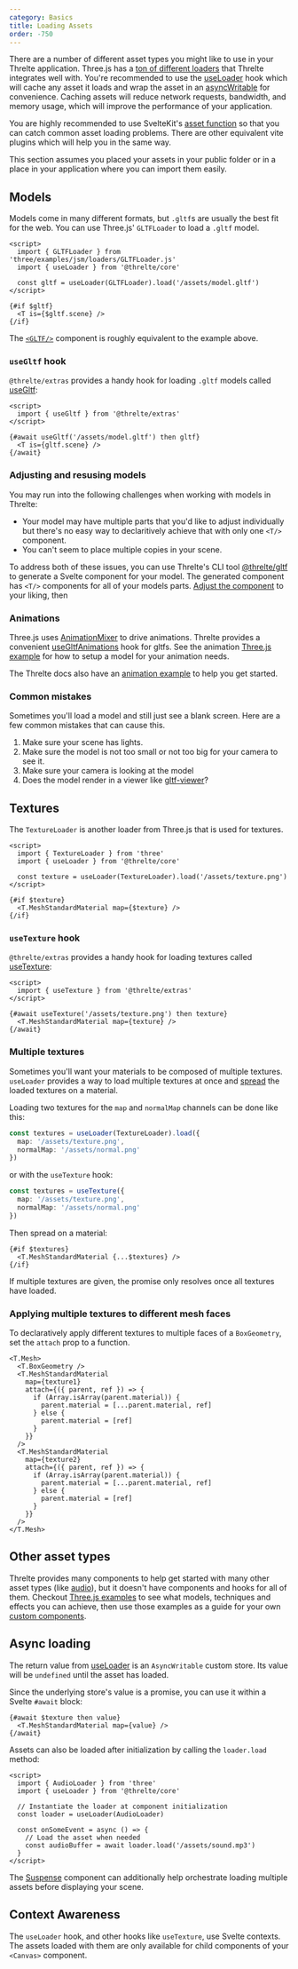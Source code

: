 ```yaml
---
category: Basics
title: Loading Assets
order: -750
---
```


There are a number of different asset types you might like to use in your
Threlte application. Three.js has a [ton of different
loaders](https://threejs.org/docs/index.html?q=loader) that Threlte integrates
well with. You're recommended to use the
[useLoader](/docs/reference/core/use-loader) hook which will cache any asset it
loads and wrap the asset in an
[asyncWritable](/docs/reference/core/utilities#asyncwritable) for convenience.
Caching assets will reduce network requests, bandwidth, and memory usage, which
will improve the performance of your application.

You are highly recommended to use SvelteKit's [asset
function](https://svelte.dev/docs/kit/$app-paths#asset) so that you can catch common asset loading
problems. There are other equivalent vite plugins which will help you in the same way.

<Tip type="info">
  This section assumes you placed your assets in your public folder or in a place in your
  application where you can import them easily.
</Tip>

## Models

Models come in many different formats, but `.gltf`s are usually the best fit
for the web. You can use Three.js' `GLTFLoader` to load a `.gltf` model.

```svelte
<script>
  import { GLTFLoader } from 'three/examples/jsm/loaders/GLTFLoader.js'
  import { useLoader } from '@threlte/core'

  const gltf = useLoader(GLTFLoader).load('/assets/model.gltf')
</script>

{#if $gltf}
  <T is={$gltf.scene} />
{/if}
```

The [`<GLTF/>`](/docs/reference/extras/gltf) component is roughly equivalent to
the example above.

### `useGltf` hook

`@threlte/extras` provides a handy hook for loading `.gltf` models called
[useGltf](/docs/reference/extras/use-gltf):

```svelte
<script>
  import { useGltf } from '@threlte/extras'
</script>

{#await useGltf('/assets/model.gltf') then gltf}
  <T is={gltf.scene} />
{/await}
```

### Adjusting and resusing models

You may run into the following challenges when working with models in Threlte:

- Your model may have multiple parts that you'd like to adjust individually but
  there's no easy way to declaritively achieve that with only one `<T/>`
  component.
- You can't seem to place multiple copies in your scene.

To address both of these issues, you can use Threlte's CLI tool
[@threlte/gltf](/docs/reference/gltf/getting-started) to generate a Svelte
component for your model. The generated component has `<T/>` components for all
of your models parts. [Adjust the component](/docs/learn/advanced/custom-abstractions) to your liking, then

### Animations

Three.js uses [AnimationMixer](https://threejs.org/docs/index.html#api/en/animation/AnimationMixer)
to drive animations. Threlte provides a convenient
[useGltfAnimations](/docs/reference/extras/use-gltf-animations) hook for gltfs.
See the animation [Three.js example](https://threejs.org/examples/?q=animation)
for how to setup a model for your animation needs.

The Threlte docs also have an [animation example](/docs/examples/animation/animation-transitions) to help you get
started.

### Common mistakes

Sometimes you'll load a model and still just see a blank screen. Here are a few
common mistakes that can cause this.

1. Make sure your scene has lights.
2. Make sure the model is not too small or not too big for your camera to see
   it.
3. Make sure your camera is looking at the model
4. Does the model render in a viewer like [gltf-viewer](https://gltf-viewer.donmccurdy.com/)?

## Textures

The `TextureLoader` is another loader from Three.js that is used for textures.

```svelte
<script>
  import { TextureLoader } from 'three'
  import { useLoader } from '@threlte/core'

  const texture = useLoader(TextureLoader).load('/assets/texture.png')
</script>

{#if $texture}
  <T.MeshStandardMaterial map={$texture} />
{/if}
```

### `useTexture` hook

`@threlte/extras` provides a handy hook for loading textures called
[useTexture](/docs/reference/extras/use-texture):

```svelte
<script>
  import { useTexture } from '@threlte/extras'
</script>

{#await useTexture('/assets/texture.png') then texture}
  <T.MeshStandardMaterial map={texture} />
{/await}
```

### Multiple textures

Sometimes you'll want your materials to be composed of multiple textures.
`useLoader` provides a way to load multiple textures at once and
[spread](https://learn.svelte.dev/tutorial/spread-props) the loaded textures on
a material.

Loading two textures for the `map` and `normalMap` channels can be done like
this:

```ts
const textures = useLoader(TextureLoader).load({
  map: '/assets/texture.png',
  normalMap: '/assets/normal.png'
})
```

or with the `useTexture` hook:

```ts
const textures = useTexture({
  map: '/assets/texture.png',
  normalMap: '/assets/normal.png'
})
```

Then spread on a material:

```svelte
{#if $textures}
  <T.MeshStandardMaterial {...$textures} />
{/if}
```

If multiple textures are given, the promise only resolves once all textures
have loaded.

### Applying multiple textures to different mesh faces

To declaratively apply different textures to multiple faces of a `BoxGeometry`,
set the `attach` prop to a function.

```svelte
<T.Mesh>
  <T.BoxGeometry />
  <T.MeshStandardMaterial
    map={texture1}
    attach={({ parent, ref }) => {
      if (Array.isArray(parent.material)) {
        parent.material = [...parent.material, ref]
      } else {
        parent.material = [ref]
      }
    }}
  />
  <T.MeshStandardMaterial
    map={texture2}
    attach={({ parent, ref }) => {
      if (Array.isArray(parent.material)) {
        parent.material = [...parent.material, ref]
      } else {
        parent.material = [ref]
      }
    }}
  />
</T.Mesh>
```

## Other asset types

Threlte provides many components to help get started with many other asset
types (like [audio](/docs/reference/extras/audio)), but it doesn't have
components and hooks for all of them. Checkout [Three.js
examples](https://threejs.org/examples/) to see what models, techniques and
effects you can achieve, then use those examples as a guide for your own
[custom components](/docs/learn/advanced/custom-abstractions).

## Async loading

The return value from [useLoader](/docs/reference/core/use-loader) is an
`AsyncWritable` custom store. Its value will be `undefined` until the asset has
loaded.

Since the underlying store's value is a promise, you can use it within a Svelte
`#await` block:

```svelte
{#await $texture then value}
  <T.MeshStandardMaterial map={value} />
{/await}
```

Assets can also be loaded after initialization by calling the `loader.load`
method:

```svelte
<script>
  import { AudioLoader } from 'three'
  import { useLoader } from '@threlte/core'

  // Instantiate the loader at component initialization
  const loader = useLoader(AudioLoader)

  const onSomeEvent = async () => {
    // Load the asset when needed
    const audioBuffer = await loader.load('/assets/sound.mp3')
  }
</script>
```

The [Suspense](/docs/reference/extras/suspense) component can additionally help
orchestrate loading multiple assets before displaying your scene.

## Context Awareness

The `useLoader` hook, and other hooks like `useTexture`, use Svelte contexts.
The assets loaded with them are only available for child components of your
`<Canvas>` component.
